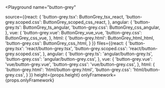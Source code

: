 

<Playground
  name="button-grey"
  
  source={{react: {
             'button-grey.tsx': ButtonGrey_tsx_react,
             'button-grey.scoped.css': ButtonGrey_scoped_css_react,
           },
           angular: {
             'button-grey.ts': ButtonGrey_ts_angular,
             'button-grey.css': ButtonGrey_css_angular,
           },
           vue: {
             'button-grey.vue': ButtonGrey_vue_vue,
             'button-grey.css': ButtonGrey_css_vue,
           },
           html: {
             'button-grey.html': ButtonGrey_html_html,
             'button-grey.css': ButtonGrey_css_html,
           }
}}
  files={{react: {
            'button-grey.tsx': 'react/button-grey.tsx',
            'button-grey.scoped.css': 'react/button-grey.scoped.css',
          },
          angular: {
            'button-grey.ts': 'angular/button-grey.ts',
            'button-grey.css': 'angular/button-grey.css',
          },
          vue: {
            'button-grey.vue': 'vue/button-grey.vue',
            'button-grey.css': 'vue/button-grey.css',
          },
          html: {
            'button-grey.html': 'html/button-grey.html',
            'button-grey.css': 'html/button-grey.css',
          }
}}
  height={props.height}
  onlyFramework={props.onlyFramework}
></Playground>
